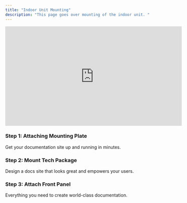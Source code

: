 ```yaml
---
title: "Indoor Unit Mounting"
description: "This page goes over mounting of the indoor unit. "
---
```


<iframe
  width="560"
  height="315"
  src="https://www.youtube.com/embed/ojk_HCfq-wA?si=HMUk_MhSc1CO9yle"
  title="YouTube video player"
  frameBorder="0"
  allow="accelerometer; autoplay; clipboard-write; encrypted-media; gyroscope; picture-in-picture"
  allowFullScreen
  style={{ width: '100%', borderRadius: '0.5rem' }}
></iframe>

### Step 1: Attaching Mounting Plate

Get your documentation site up and running in minutes.

### Step 2: Mount Tech Package

Design a docs site that looks great and empowers your users.

### Step 3: Attach Front Panel

Everything you need to create world-class documentation.